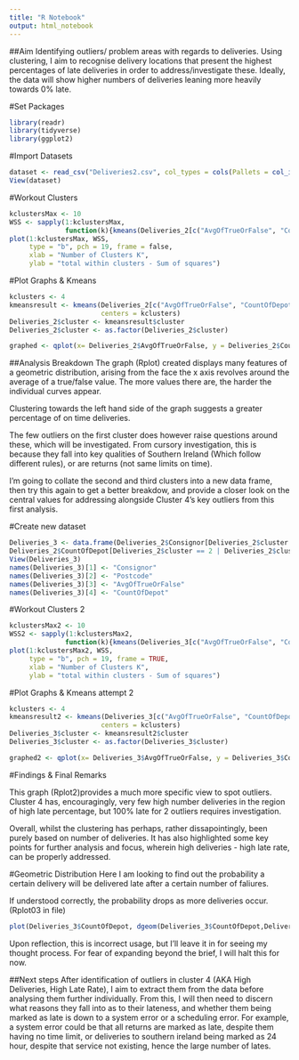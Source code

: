 ---
title: "R Notebook"
output: html_notebook
---

##Aim
Identifying outliers/ problem areas with regards to deliveries. 
Using clustering, I aim to recognise delivery locations that present the highest percentages of late deliveries in order to address/investigate these.
Ideally, the data will show higher numbers of deliveries leaning more heavily towards 0% late.


#Set Packages
```{r}
library(readr)
library(tidyverse)
library(ggplot2)
```




#Import Datasets
```{r}
dataset <- read_csv("Deliveries2.csv", col_types = cols(Pallets = col_integer()))
View(dataset)
```


#Workout Clusters
```{r}
kclustersMax <- 10
WSS <- sapply(1:kclustersMax,
              function(k){kmeans(Deliveries_2[c("AvgOfTrueOrFalse", "CountOfDepot")],k)$tot.withinss})
plot(1:kclustersMax, WSS,
     type = "b", pch = 19, frame = false,
     xlab = "Number of Clusters K",
     ylab = "total within clusters - Sum of squares")                
```


#Plot Graphs & Kmeans
```{r}
kclusters <- 4
kmeansresult <- kmeans(Deliveries_2[c("AvgOfTrueOrFalse", "CountOfDepot")],
                       centers = kclusters)
Deliveries_2$cluster <- kmeansresult$cluster
Deliveries_2$cluster <- as.factor(Deliveries_2$cluster)

graphed <- qplot(x= Deliveries_2$AvgOfTrueOrFalse, y = Deliveries_2$CountOfDepot, label= Deliveries_2$Postcode, color= Deliveries_2$cluster, ylab = "Number of Deliveries", xlab = "Percentage Fail Rate")

```



##Analysis Breakdown
The graph (Rplot) created displays many features of a geometric distribution, arising from the face the x axis revolves around the average of a true/false value. The more values there are, the harder the individual curves appear.

Clustering towards the left hand side of the graph suggests a greater percentage of on time deliveries.

The few outliers on the first cluster does however raise questions around these, which will be investigated. From cursory investigation, this is because they fall into key qualities of Southern Ireland (Which follow different rules), or are returns (not same limits on time).

I'm going to collate the second and third clusters into a new data frame, then try this again to get a better breakdow, and provide a closer look on the central values for addressing alongside Cluster 4's key outliers from this first analysis.



#Create new dataset
```{r}
Deliveries_3 <- data.frame(Deliveries_2$Consignor[Deliveries_2$cluster == 2 | Deliveries_2$cluster == 3], Deliveries_2$Postcode[Deliveries_2$cluster == 2 | Deliveries_2$cluster ==3], Deliveries_2$AvgOfTrueOrFalse[Deliveries_2$cluster == 2 | Deliveries_2$cluster == 3],
Deliveries_2$CountOfDepot[Deliveries_2$cluster == 2 | Deliveries_2$cluster == 3])
View(Deliveries_3)
names(Deliveries_3)[1] <- "Consignor"
names(Deliveries_3)[2] <- "Postcode"
names(Deliveries_3)[3] <- "AvgOfTrueOrFalse"
names(Deliveries_3)[4] <- "CountOfDepot"
```


#Workout Clusters 2
```{r}
kclustersMax2 <- 10
WSS2 <- sapply(1:kclustersMax2,
              function(k){kmeans(Deliveries_3[c("AvgOfTrueOrFalse", "CountOfDepot")],k)$tot.withinss})
plot(1:kclustersMax2, WSS,
     type = "b", pch = 19, frame = TRUE,
     xlab = "Number of Clusters K",
     ylab = "total within clusters - Sum of squares")                
```


#Plot Graphs & Kmeans attempt 2
```{r}
kclusters <- 4
kmeansresult2 <- kmeans(Deliveries_3[c("AvgOfTrueOrFalse", "CountOfDepot")],
                       centers = kclusters)
Deliveries_3$cluster <- kmeansresult2$cluster
Deliveries_3$cluster <- as.factor(Deliveries_3$cluster)

graphed2 <- qplot(x= Deliveries_3$AvgOfTrueOrFalse, y = Deliveries_3$CountOfDepot, label= Deliveries_3$Postcode, color= Deliveries_3$cluster, ylab = "Number of Deliveries", xlab = "Percentage Late Rate")

```


#Findings & Final Remarks

This graph (Rplot2)provides a much more specific view to spot outliers. Cluster 4 has, encouragingly, very few high number deliveries in the region of high late percentage, but 100% late for 2 outliers requires investigation. 

Overall, whilst the clustering has perhaps, rather dissapointingly, been purely based on number of deliveries. It has also highlighted some key points for further analysis and focus, wherein high deliveries - high late rate, can be properly addressed.

#Geometric Distribution
Here I am looking to find out the probability a certain delivery will be delivered late after a certain number of faliures.

If understood correctly, the probability drops as more deliveries occur. (Rplot03 in file)
```{r}

plot(Deliveries_3$CountOfDepot, dgeom(Deliveries_3$CountOfDepot,Deliveries_3$AvgOfTrueOrFalse), type="h", ylim=c(0,0.1), main="Geometric distribution for P = %Late Deliveries", ylab="Probability of Y", xlab="Y=Number of lates before first success")

```

Upon reflection, this is incorrect usage, but I'll leave it in for seeing my thought process. For fear of expanding beyond the brief, I will halt this for now.

##Next steps
After identification of outliers in cluster 4 (AKA High Deliveries, High Late Rate), I aim to extract them from the data before analysing them further individually. From this, I will then need to discern what reasons they fall into as to their lateness, and whether them being marked as late is down to a system error or a scheduling error. For example, a system error could be that all returns are marked as late, despite them having no time limit, or deliveries to southern ireland being marked as 24 hour, despite that service not existing, hence the large number of lates.

